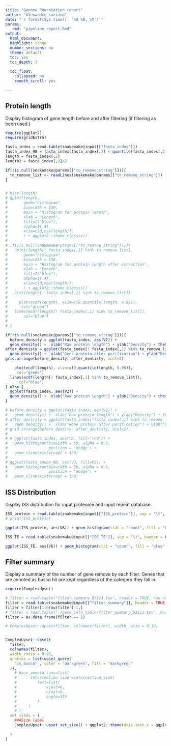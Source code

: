 ```yaml
---
title: "Genome Reanotation report"
author: "Alexandre soriano"
date: "`r format(Sys.time(), '%d %B, %Y')`"
params:
   rmd: "pipeline_report.Rmd"
output:
  html_document:
  highlight: tango
  number_sections: no
  theme: default
  toc: yes
  toc_depth: 3
  
  toc_float:
    collapsed: no
    smooth_scroll: yes

---
```


    
<style type="text/css">
.main-container {
  max-width: 1200px;
  margin-left: auto;
  margin-right: auto;
}
</style>

## Protein length

Display histogram of gene length before and after filtering (if filtering as been used.)


```r
require(ggplot2)
require(gridExtra)

fasta_index = read.table(snakemake@input[["fasta_index"]])
fasta_index_98 = fasta_index[fasta_index[,2] < quantile(fasta_index[,2], 0.98),]
length = fasta_index[,2]
length2 = fasta_index[,2]/2

if(!is.null(snakemake@params[["to_remove_string"]])){
  to_remove_list <- readLines(snakemake@params[["to_remove_string"]])
}


# hist(length)
# qplot(length,
#       geom="histogram",
#       binwidth = 150,
#       main = "Histogram for protein length",
#       xlab = "Length",
#       fill=I("blue"),
#       alpha=I(.4),
#       xlim=c(0,max(length)),
#       ) + ggplot2::theme_classic()
# 
# if(!is.null(snakemake@params[["to_remove_string"]])){
#   qplot(length[! fasta_index[,1] %in% to_remove_list],
#       geom="histogram",
#       binwidth = 150,
#       main = "Histogram for protein length after correction",
#       xlab = "Length",
#       fill=I("blue"),
#       alpha=I(.4),
#       xlim=c(0,max(length)),
#       ) + ggplot2::theme_classic()
#   hist(length[! fasta_index[,1] %in% to_remove_list])
# 
#     plot(ecdf(length), xlim=c(0,quantile(length, 0.98)),
#      col="green")
#   lines(ecdf(length[! fasta_index[,1] %in% to_remove_list]),
#       col="blue")
# 
# }

if(!is.null(snakemake@params[["to_remove_string"]])){
  before_density = ggplot(fasta_index, aes(V2)) +
  geom_density() +  xlab("Raw protein length") + ylab("Density") + theme_bw()
after_dentisty = ggplot(fasta_index[! fasta_index[,1] %in% to_remove_list,], aes(V2)) +
  geom_density() +  xlab("Gene protein after purification") + ylab("Density") + theme_bw()
grid.arrange(before_density, after_dentisty, ncol=2)

    plot(ecdf(length), xlim=c(0,quantile(length, 0.98)),
     col="green")
  lines(ecdf(length[! fasta_index[,1] %in% to_remove_list]),
      col="blue")
} else {
  ggplot(fasta_index, aes(V2)) +
  geom_density() +  xlab("Raw protein length") + ylab("Density") + theme_bw()
}

# before_density = ggplot(fasta_index, aes(V2)) +
#   geom_density() +  xlab("Raw protein length") + ylab("Density") + theme_bw()
# after_dentisty = ggplot(fasta_index[!fasta_index[,1] %in% to_remove_list], aes(V2)) +
#   geom_density() +  xlab("Gene protein after purification") + ylab("Density") + theme_bw()
# grid.arrange(before_density, after_dentisty, ncol=2)
# 
# # ggplot(fasta_index, aes(V2, fill="red")) +
#   geom_histogram(binwidth = 50, alpha = 0.5, 
#                  position = "dodge") +
#   geom_vline(xintercept = 150)
# 
# ggplot(fasta_index_98, aes(V2, fill=V2)) +
#   geom_histogram(binwidth = 50, alpha = 0.5, 
#                  position = "dodge") +
#   geom_vline(xintercept = 150)


```

## ISS Distribution

Display ISS distribution for input proteome and input repeat database.

```r

ISS_protein = read.table(snakemake@input[["ISS_protein"]], sep = "\t", header = FALSE, quote = "", row.names = 1, comment.char = "")
# print(ISS_protein)

ggplot(ISS_protein, aes(V6)) + geom_histogram(stat = "count", fill = "blue", alpha = 0.5) +  ggplot2::theme_bw() + labs(title="Protein ISS Distribution", y="Number of genes", x="ISS")

ISS_TE = read.table(snakemake@input[["ISS_TE"]], sep = "\t", header = FALSE, quote = "", row.names = 1, comment.char = "")

ggplot(ISS_TE, aes(V6)) + geom_histogram(stat = "count", fill = "blue", alpha = 0.5) +  ggplot2::theme_bw() + labs(title="TE ISS Distribution", y="Number of genes", x="ISS")

```

## Filter summary

Display a summary of the number of gene remove by each filter. Genes that are annoted as busco hit are kept regardless of the category they fall in.

```r

require(ComplexUpset)

# filter = read.table("filter_summary_DJ123.tsv", header = TRUE, row.names = 1, sep = "\t")
filter = read.table(snakemake@input[["filter_summary"]], header = TRUE, row.names = 1, sep = "\t")
filter = filter[1:nrow(filter)-1,]
# filter = read.table("./gene_info_table/filter_summary_DJ123.tsv", header = TRUE, row.names = 1, sep = "\t")
filter = as.data.frame(filter == 1)

# ComplexUpset::upset(filter, colnames(filter), width_ratio = 0.10)


ComplexUpset::upset(
  filter,
  colnames(filter),
  width_ratio = 0.05,
  queries = list(upset_query(
    "is_busco" , color = "darkgreen", fill = "darkgreen"
  )),
    # base_annotations=list(
    #     'Intersection size'=intersection_size(
    #         text=list(
    #             vjust=0,
    #             hjust=0,
    #             angle=315
    #         )
    #     )
    # ),
  set_sizes = (
    ###Size label
    ComplexUpset::upset_set_size() + ggplot2::theme(axis.text.x = ggplot2::element_text(angle =
                                                                                          90))
  )
)

```




